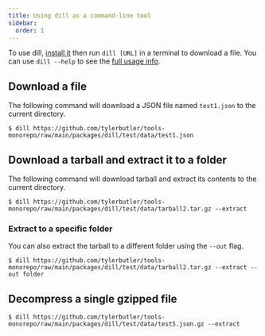 ```yaml
---
title: Using dill as a command-line tool
sidebar:
  order: 1
---
```



To use dill, [install it](/installation) then run `dill [URL]` in a terminal to download a file. You can use 
`dill --help` to see the [full usage info](/cli-reference).

## Download a file

The following command will download a JSON file named `test1.json` to the current directory.

```shell
$ dill https://github.com/tylerbutler/tools-monorepo/raw/main/packages/dill/test/data/test1.json
```

## Download a tarball and extract it to a folder

The following command will download tarball and extract its contents to the current directory.

```shell
$ dill https://github.com/tylerbutler/tools-monorepo/raw/main/packages/dill/test/data/tarball2.tar.gz --extract
```

### Extract to a specific folder

You can also extract the tarball to a different folder using the `--out` flag.

```shell
$ dill https://github.com/tylerbutler/tools-monorepo/raw/main/packages/dill/test/data/tarball2.tar.gz --extract --out folder
```

## Decompress a single gzipped file <Badge text="Untested" variant="caution"/>

```shell
$ dill https://github.com/tylerbutler/tools-monorepo/raw/main/packages/dill/test/data/test5.json.gz --extract
```
